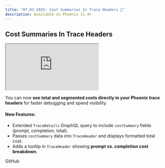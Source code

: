 ```yaml
---
title: "07.03.2025: Cost Summaries In Trace Headers 💸"
description: Available in Phoenix 11.4+
---
```


<Update label="July 3, 2025">

## Cost Summaries In Trace Headers

<Frame>
    <iframe src="https://cdn.iframe.ly/v6DMYMvx" width={1000} height={400} allowFullScreen></iframe>
</Frame>

You can now **see total and segmented costs directly in your Phoenix trace headers** for faster debugging and spend visibility.

#### New Features:

* Extended `TraceDetails` GraphQL query to include `costSummary` fields (prompt, completion, total).
* Passes `costSummary` data into `TraceHeader` and displays formatted total cost.
* Adds a tooltip in `TraceHeader` showing **prompt vs. completion cost breakdown**.

<Card title="feat: add cost summary to trace header by RogerHYang · Pull Request #8406 · Arize-ai/phoenix" icon="github" href="https://github.com/Arize-ai/phoenix/pull/8406" horizontal>
  GitHub
</Card>
</Update>